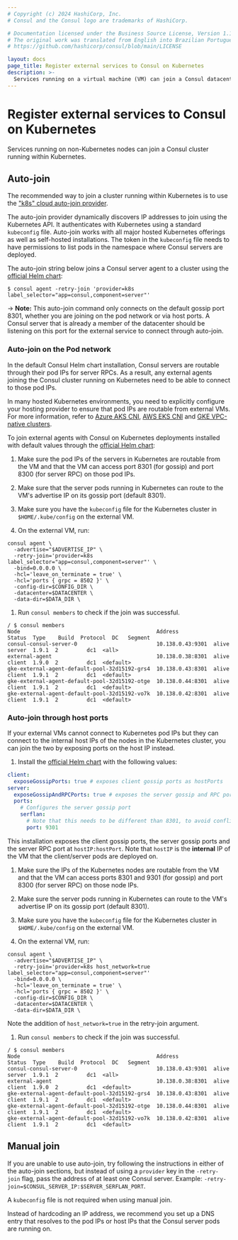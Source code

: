 ```yaml
---
# Copyright (c) 2024 HashiCorp, Inc.
# Consul and the Consul logo are trademarks of HashiCorp.

# Documentation licensed under the Business Source License, Version 1.1.
# The original work was translated from English into Brazilian Portuguese.
# https://github.com/hashicorp/consul/blob/main/LICENSE

layout: docs
page_title: Register external services to Consul on Kubernetes
description: >-
  Services running on a virtual machine (VM) can join a Consul datacenter running on Kubernetes. Learn how to configure the Kubernetes installation to accept communication from external services.
---
```


# Register external services to Consul on Kubernetes

Services running on non-Kubernetes nodes can join a Consul cluster running within Kubernetes.

## Auto-join

The recommended way to join a cluster running within Kubernetes is to
use the ["k8s" cloud auto-join provider](/consul/docs/install/cloud-auto-join#kubernetes-k8s).

The auto-join provider dynamically discovers IP addresses to join using
the Kubernetes API. It authenticates with Kubernetes using a standard
`kubeconfig` file. Auto-join works with all major hosted Kubernetes offerings
as well as self-hosted installations. The token in the `kubeconfig` file
needs to have permissions to list pods in the namespace where Consul servers
are deployed.

The auto-join string below joins a Consul server agent to a cluster using the [official Helm chart](/consul/docs/reference/k8s/helm):

```shell-session
$ consul agent -retry-join 'provider=k8s label_selector="app=consul,component=server"'
```

-> **Note:** This auto-join command only connects on the default gossip port
8301, whether you are joining on the pod network or via host ports.  A
Consul server that is already a member of the datacenter should be
listening on this port for the external service to connect through
auto-join.

### Auto-join on the Pod network

In the default Consul Helm chart installation, Consul servers are
routable through their pod IPs for server RPCs. As a result, any
external agents joining the Consul cluster running on Kubernetes
need to be able to connect to those pod IPs.

In many hosted Kubernetes environments, you need to explicitly configure
your hosting provider to ensure that pod IPs are routable from external VMs.
For more information, refer to [Azure AKS CNI](https://docs.microsoft.com/en-us/azure/aks/concepts-network#azure-cni-advanced-networking),
[AWS EKS CNI](https://docs.aws.amazon.com/eks/latest/userguide/pod-networking.html) and
[GKE VPC-native clusters](https://cloud.google.com/kubernetes-engine/docs/concepts/alias-ips).

To join external agents with Consul on Kubernetes deployments installed with default values through the [official Helm chart](/consul/docs/reference/k8s/helm):

  1. Make sure the pod IPs of the servers in Kubernetes are
  routable from the VM and that the VM can access port 8301 (for gossip) and
  port 8300 (for server RPC) on those pod IPs.

  1. Make sure that the server pods running in Kubernetes can route
  to the VM's advertise IP on its gossip port (default 8301).

  1. Make sure you have the `kubeconfig` file for the Kubernetes cluster in `$HOME/.kube/config` on the external VM.

  1. On the external VM, run:

  ```shell-session
  consul agent \
    -advertise="$ADVERTISE_IP" \
    -retry-join='provider=k8s label_selector="app=consul,component=server"' \
    -bind=0.0.0.0 \
    -hcl='leave_on_terminate = true' \
    -hcl='ports { grpc = 8502 }' \
    -config-dir=$CONFIG_DIR \
    -datacenter=$DATACENTER \
    -data-dir=$DATA_DIR \
  ```

  1. Run `consul members` to check if the join was successful.

  ```shell-session
  / $ consul members
  Node                                           Address           Status  Type    Build  Protocol  DC   Segment
  consul-consul-server-0                         10.138.0.43:9301  alive    server  1.9.1  2         dc1  <all>
  external-agent                                 10.138.0.38:8301  alive    client  1.9.0  2         dc1  <default>
  gke-external-agent-default-pool-32d15192-grs4  10.138.0.43:8301  alive    client  1.9.1  2         dc1  <default>
  gke-external-agent-default-pool-32d15192-otge  10.138.0.44:8301  alive    client  1.9.1  2         dc1  <default>
  gke-external-agent-default-pool-32d15192-vo7k  10.138.0.42:8301  alive    client  1.9.1  2         dc1  <default>
  ```

### Auto-join through host ports

If your external VMs cannot connect to Kubernetes pod IPs but they can connect
to the internal host IPs of the nodes in the Kubernetes cluster, you can join the two by exposing ports on the host IP instead.

  1. Install the [official Helm chart](/consul/docs/reference/k8s/helm) with the following values:
  ```yaml
  client:
    exposeGossipPorts: true # exposes client gossip ports as hostPorts
  server:
    exposeGossipAndRPCPorts: true # exposes the server gossip and RPC ports as hostPorts
    ports:
      # Configures the server gossip port
      serflan:
        # Note that this needs to be different than 8301, to avoid conflicting with the client gossip hostPort
        port: 9301
  ```
   This installation exposes the client gossip ports, the server gossip ports and the server RPC port at `hostIP:hostPort`. Note that `hostIP` is the **internal** IP of the VM that the client/server pods are deployed on.

  1. Make sure the IPs of the Kubernetes nodes are routable from the VM and
  that the VM can access ports 8301 and 9301 (for gossip) and port 8300 (for
  server RPC) on those node IPs.

  1. Make sure the server pods running in Kubernetes can route to
  the VM's advertise IP on its gossip port (default 8301).

  1. Make sure you have the `kubeconfig` file for the Kubernetes cluster in `$HOME/.kube/config` on the external VM.

  1. On the external VM, run:

  ```shell-session
  consul agent \
    -advertise="$ADVERTISE_IP" \
    -retry-join='provider=k8s host_network=true label_selector="app=consul,component=server"'
    -bind=0.0.0.0 \
    -hcl='leave_on_terminate = true' \
    -hcl='ports { grpc = 8502 }' \
    -config-dir=$CONFIG_DIR \
    -datacenter=$DATACENTER \
    -data-dir=$DATA_DIR \
  ```

  Note the addition of `host_network=true` in the retry-join argument.

  1. Run `consul members` to check if the join was successful.

  ```shell-session
  / $ consul members
  Node                                           Address           Status  Type    Build  Protocol  DC   Segment
  consul-consul-server-0                         10.138.0.43:9301  alive    server  1.9.1  2         dc1  <all>
  external-agent                                 10.138.0.38:8301  alive    client  1.9.0  2         dc1  <default>
  gke-external-agent-default-pool-32d15192-grs4  10.138.0.43:8301  alive    client  1.9.1  2         dc1  <default>
  gke-external-agent-default-pool-32d15192-otge  10.138.0.44:8301  alive    client  1.9.1  2         dc1  <default>
  gke-external-agent-default-pool-32d15192-vo7k  10.138.0.42:8301  alive    client  1.9.1  2         dc1  <default>
  ```

## Manual join

If you are unable to use auto-join, try following the instructions in
either of the auto-join sections, but instead of using a `provider` key in the
`-retry-join` flag, pass the address of at least one Consul server. Example: `-retry-join=$CONSUL_SERVER_IP:$SERVER_SERFLAN_PORT`.

A `kubeconfig` file is not required when using manual join.

Instead of hardcoding an IP address, we recommend you set up a DNS entry
that resolves to the pod IPs or host IPs that the Consul server pods are running on.
